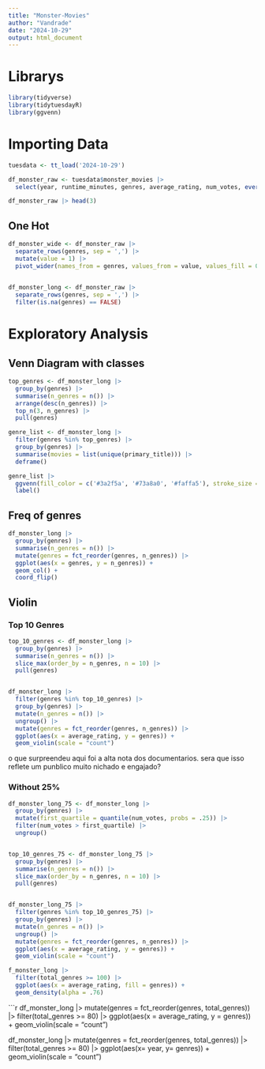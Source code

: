 ```yaml
---
title: "Monster-Movies"
author: "Vandrade"
date: "2024-10-29"
output: html_document
---
```


# Librarys
```r

library(tidyverse)
library(tidytuesdayR)
library(ggvenn)
```

# Importing Data
```r

tuesdata <- tt_load('2024-10-29')

df_monster_raw <- tuesdata$monster_movies |> 
  select(year, runtime_minutes, genres, average_rating, num_votes, everything(), -simple_title)

df_monster_raw |> head(3)

```

## One Hot    

```r

df_monster_wide <- df_monster_raw |> 
  separate_rows(genres, sep = ',') |> 
  mutate(value = 1) |> 
  pivot_wider(names_from = genres, values_from = value, values_fill = 0)

  
df_monster_long <- df_monster_raw |> 
  separate_rows(genres, sep = ',') |> 
  filter(is.na(genres) == FALSE)

```


# Exploratory Analysis

## Venn Diagram with classes
```r

top_genres <- df_monster_long |> 
  group_by(genres) |> 
  summarise(n_genres = n()) |> 
  arrange(desc(n_genres)) |> 
  top_n(3, n_genres) |> 
  pull(genres)

genre_list <- df_monster_long |> 
  filter(genres %in% top_genres) |> 
  group_by(genres) |> 
  summarise(movies = list(unique(primary_title))) |> 
  deframe()

genre_list |> 
  ggvenn(fill_color = c('#3a2f5a', '#73a8a0', '#faffa5'), stroke_size = .5) + 
  label()


```
## Freq of genres
```r

df_monster_long |> 
  group_by(genres) |> 
  summarise(n_genres = n()) |> 
  mutate(genres = fct_reorder(genres, n_genres)) |> 
  ggplot(aes(x = genres, y = n_genres)) + 
  geom_col() + 
  coord_flip()

```

## Violin

### Top 10 Genres 

```r

top_10_genres <- df_monster_long |> 
  group_by(genres) |> 
  summarise(n_genres = n()) |>
  slice_max(order_by = n_genres, n = 10) |> 
  pull(genres)


df_monster_long |> 
  filter(genres %in% top_10_genres) |> 
  group_by(genres) |> 
  mutate(n_genres = n()) |>
  ungroup() |> 
  mutate(genres = fct_reorder(genres, n_genres)) |> 
  ggplot(aes(x = average_rating, y = genres)) +
  geom_violin(scale = "count")

```
o que surpreendeu aqui foi a alta nota dos documentarios. sera que isso reflete um punblico muito nichado e engajado?

### Without 25%

```r

df_monster_long_75 <- df_monster_long |> 
  group_by(genres) |> 
  mutate(first_quartile = quantile(num_votes, probs = .25)) |> 
  filter(num_votes > first_quartile) |> 
  ungroup()


top_10_genres_75 <- df_monster_long_75 |> 
  group_by(genres) |>
  summarise(n_genres = n()) |>
  slice_max(order_by = n_genres, n = 10) |> 
  pull(genres)


df_monster_long_75 |> 
  filter(genres %in% top_10_genres_75) |> 
  group_by(genres) |> 
  mutate(n_genres = n()) |>
  ungroup() |> 
  mutate(genres = fct_reorder(genres, n_genres)) |> 
  ggplot(aes(x = average_rating, y = genres)) +
  geom_violin(scale = "count")


```


```r




f_monster_long |> 
  filter(total_genres >= 100) |> 
  ggplot(aes(x = average_rating, fill = genres)) +
  geom_density(alpha = .76)


```


```r

df_monster_long |> 
  mutate(genres = fct_reorder(genres, total_genres)) |> 
  filter(total_genres >= 80) |> 
  ggplot(aes(x = average_rating, y = genres)) +
  geom_violin(scale = "count")

df_monster_long |> 
  mutate(genres = fct_reorder(genres, total_genres)) |> 
  filter(total_genres >= 80) |> 
  ggplot(aes(x= year, y= genres)) +
  geom_violin(scale = "count")



























